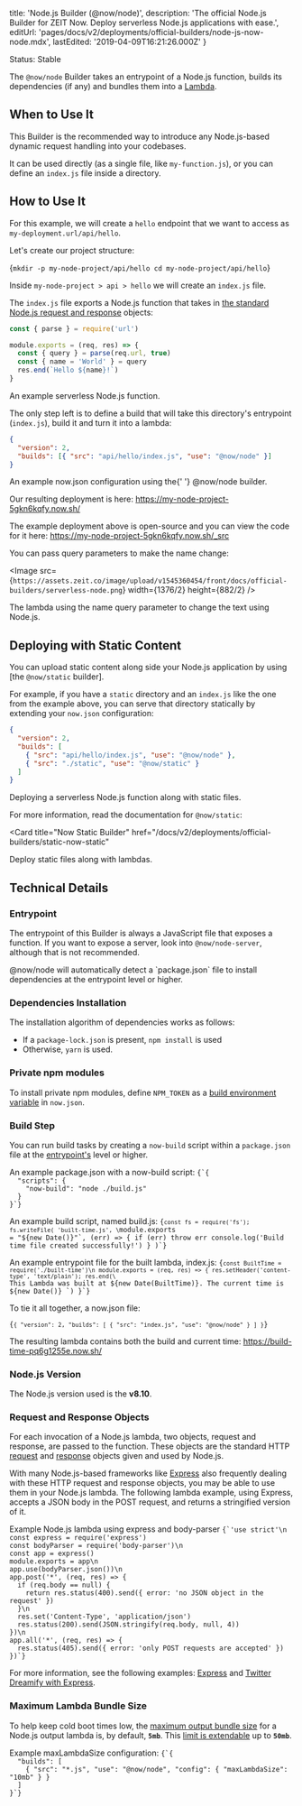
  title: 'Node.js Builder (@now/node)',
  description:
    'The official Node.js Builder for ZEIT Now. Deploy serverless Node.js applications with ease.',
  editUrl: 'pages/docs/v2/deployments/official-builders/node-js-now-node.mdx',
  lastEdited: '2019-04-09T16:21:26.000Z'
}

<Tag>Status: Stable</Tag>

The `@now/node` Builder takes an entrypoint of a Node.js function, builds its dependencies (if any) and bundles them into a [Lambda](/docs/v2/deployments/concepts/lambdas).

## When to Use It

This Builder is the recommended way to introduce any Node.js-based dynamic request handling into your codebases.

It can be used directly (as a single file, like `my-function.js`), or you can define an `index.js` file inside a directory.

## How to Use It

For this example, we will create a `hello` endpoint that we want to access as `my-deployment.url/api/hello`.

Let's create our project structure:

<TerminalInput>{`mkdir -p my-node-project/api/hello
cd my-node-project/api/hello`}</TerminalInput>

Inside `my-node-project > api > hello` we will create an `index.js` file.

The `index.js` file exports a Node.js function that takes in [the standard Node.js request and response](#request-and-response-objects) objects:

```js
const { parse } = require('url')

module.exports = (req, res) => {
  const { query } = parse(req.url, true)
  const { name = 'World' } = query
  res.end(`Hello ${name}!`)
}
```

<Caption>An example serverless Node.js function.</Caption>

The only step left is to define a build that will take this directory's entrypoint (`index.js`), build it and turn it into a lambda:

```json
{
  "version": 2,
  "builds": [{ "src": "api/hello/index.js", "use": "@now/node" }]
}
```

<Caption>
  An example <InlineCode>now.json</InlineCode> configuration using the{' '}
  <InlineCode>@now/node</InlineCode> builder.
</Caption>

Our resulting deployment is here: <https://my-node-project-5gkn6kqfy.now.sh/>

The example deployment above is open-source and you can view the code for it here: <https://my-node-project-5gkn6kqfy.now.sh/_src>

You can pass query parameters to make the name change:

<Image src={`https://assets.zeit.co/image/upload/v1545360454/front/docs/official-builders/serverless-node.png`}
  width={1376/2}
  height={882/2}
/>
<Caption>The lambda using the <InlineCode>name</InlineCode> query parameter to change the text using Node.js.</Caption>

## Deploying with Static Content

You can upload static content along side your Node.js application by using [the `@now/static` builder].

For example, if you have a `static` directory and an `index.js` like the one from the example above, you can serve that directory statically by extending your `now.json` configuration:

```json
{
  "version": 2,
  "builds": [
    { "src": "api/hello/index.js", "use": "@now/node" },
    { "src": "./static", "use": "@now/static" }
  ]
}
```

<Caption>
  Deploying a serverless Node.js function along with static files.
</Caption>

For more information, read the documentation for `@now/static`:

<Card
  title="Now Static Builder"
  href="/docs/v2/deployments/official-builders/static-now-static"
>
  Deploy static files along with lambdas.
</Card>

## Technical Details

### Entrypoint

The entrypoint of this Builder is always a JavaScript file that exposes a function. If you want to expose a server, look into `@now/node-server`, although that is not recommended.

<Note>
  <InlineCode>@now/node</InlineCode> will automatically detect a `package.json`
  file to install dependencies at the entrypoint level or higher.
</Note>

### Dependencies Installation

The installation algorithm of dependencies works as follows:

- If a `package-lock.json` is present, `npm install` is used
- Otherwise, `yarn` is used.

### Private npm modules

To install private npm modules, define `NPM_TOKEN` as a [build environment variable](/docs/v2/deployments/configuration#build-env) in `now.json`.

### Build Step

You can run build tasks by creating a `now-build` script within a `package.json` file at the [entrypoint's](#entrypoint) level or higher.

<Example>
<span>An example <InlineCode>package.json</InlineCode> with a <InlineCode>now-build</InlineCode> script:</span>
<Code lang="json">{`{
  "scripts": {
    "now-build": "node ./build.js"
  }
}`}</Code>

<span>An example build script, named <InlineCode>build.js</InlineCode>:</span>
<Code lang="javascript">{`const fs = require('fs');
  fs.writeFile(
  'built-time.js',
  \`module.exports = "\${new Date()}"\`,
  (err) => {
    if (err) throw err
    console.log('Build time file created successfully!')
  }
)`}</Code>

<span>An example entrypoint file for the built lambda, <InlineCode>index.js</InlineCode>:</span>
<Code lang="js">{`const BuiltTime = require('./built-time')\n
module.exports = (req, res) => {
  res.setHeader('content-type', 'text/plain');
  res.end(\`
    This Lambda was built at \${new Date(BuiltTime)}.
    The current time is \${new Date()}
  \`)
}`}</Code>

<span>
  To tie it all together, a <InlineCode>now.json</InlineCode> file:
</span>

<Code lang="json">{`{
  "version": 2,
  "builds": [
    { "src": "index.js", "use": "@now/node" }
  ]
}`}</Code>

The resulting lambda contains both the build and current time: <https://build-time-pq6g1255e.now.sh/>

</Example>

### Node.js Version

The Node.js version used is the **v8.10**.

### Request and Response Objects

For each invocation of a Node.js lambda, two objects, request and response, are passed to the function. These objects are the standard HTTP [request](https://nodejs.org/api/http.html#http_event_request) and [response](https://nodejs.org/api/http.html#http_class_http_serverresponse) objects given and used by Node.js.

With many Node.js-based frameworks like [Express](http://expressjs.com/) also frequently dealing with these HTTP request and response objects, you may be able to use them in your Node.js lambda. The following lambda example, using Express, accepts a JSON body in the POST request, and returns a stringified version of it.

<Example>
  <span>Example Node.js lambda using express and body-parser</span>
  <Code lang="javascript">{`'use strict'\n
const express = require('express')
const bodyParser = require('body-parser')\n
const app = express()
module.exports = app\n
app.use(bodyParser.json())\n
app.post('*', (req, res) => {
  if (req.body == null) {
    return res.status(400).send({ error: 'no JSON object in the request' })
  }\n
  res.set('Content-Type', 'application/json')
  res.status(200).send(JSON.stringify(req.body, null, 4))
})\n
app.all('*', (req, res) => {
  res.status(405).send({ error: 'only POST requests are accepted' })
})`}</Code>
</Example>

For more information, see the following examples: [Express](/examples/express/) and [Twitter Dreamify with Express](/examples/express-twitter-dreamify/).

### Maximum Lambda Bundle Size

To help keep cold boot times low, the [maximum output bundle size](/docs/v2/deployments/concepts/lambdas#maximum-bundle-size) for a Node.js output lambda is, by default, **`5mb`**.
This [limit is extendable](/docs/v2/deployments/builders/overview#configuring-output-lambda-size) up to **`50mb`**.

<Example>
  <span>
    Example <InlineCode>maxLambdaSize</InlineCode> configuration:
  </span>
  <Code lang="json">{`{
  "builds": [
    { "src": "*.js", "use": "@now/node", "config": { "maxLambdaSize": "10mb" } }
  ]
}`}</Code>
</Example>

